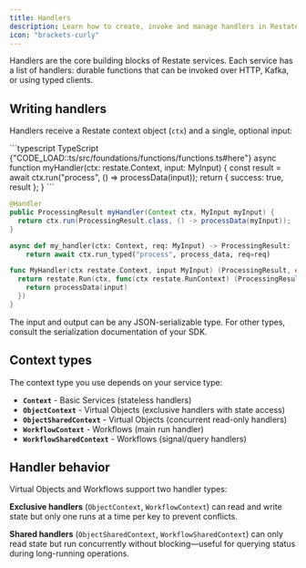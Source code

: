 ```yaml
---
title: Handlers
description: Learn how to create, invoke and manage handlers in Restate services
icon: "brackets-curly"
---
```


Handlers are the core building blocks of Restate services. Each service has a list of handlers: durable functions that can be invoked over HTTP, Kafka, or using typed clients.

## Writing handlers

Handlers receive a Restate context object (`ctx`) and a single, optional input:

<CodeGroup>
```typescript TypeScript {"CODE_LOAD::ts/src/foundations/functions/functions.ts#here"} 
async function myHandler(ctx: restate.Context, input: MyInput) {
  const result = await ctx.run("process", () => processData(input));
  return { success: true, result };
}
```

```java Java {"CODE_LOAD::java/src/main/java/foundations/functions/Functions.java#here"} 
@Handler
public ProcessingResult myHandler(Context ctx, MyInput myInput) {
  return ctx.run(ProcessingResult.class, () -> processData(myInput));
}
```

```python Python {"CODE_LOAD::python/src/foundations/functions/functions.py#here"} 
async def my_handler(ctx: Context, req: MyInput) -> ProcessingResult:
    return await ctx.run_typed("process", process_data, req=req)
```

```go Go {"CODE_LOAD::go/foundations/functions/functions.go#here"} 
func MyHandler(ctx restate.Context, input MyInput) (ProcessingResult, error) {
  return restate.Run(ctx, func(ctx restate.RunContext) (ProcessingResult, error) {
    return processData(input)
  })
}
```
</CodeGroup>

<Info>
The input and output can be any JSON-serializable type. For other types, consult the serialization documentation of your SDK.
</Info>

## Context types

The context type you use depends on your service type:

- **`Context`** - Basic Services (stateless handlers)
- **`ObjectContext`** - Virtual Objects (exclusive handlers with state access)
- **`ObjectSharedContext`** - Virtual Objects (concurrent read-only handlers)
- **`WorkflowContext`** - Workflows (main run handler)
- **`WorkflowSharedContext`** - Workflows (signal/query handlers)


## Handler behavior

Virtual Objects and Workflows support two handler types:

**Exclusive handlers** (`ObjectContext`, `WorkflowContext`) can read and write state but only one runs at a time per key to prevent conflicts.

**Shared handlers** (`ObjectSharedContext`, `WorkflowSharedContext`) can only read state but run concurrently without blocking—useful for querying status during long-running operations.
